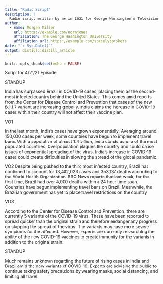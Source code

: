```yaml
---
title: "Radio Script"
description: |
  Radio script written by me in 2021 for George Washington's Television Station.
author:
  - name: Morgan Miller
    url: https://example.com/norajones
    affiliation: The George Washington University
    affiliation_url: https://example.com/spacelysprokets
date: "`r Sys.Date()`"
output: distill::distill_article
---
```


```r
knitr::opts_chunk$set(echo = FALSE)
```

Script for 4/21/21 Episode


STANDUP

India has surpassed Brazil in COVID-19 cases, placing them as the second-most infected country behind the United States. This comes amid reports from the Center for Disease Control and Prevention that cases of the new B.1.1.7 variant are increasing globally. India claims the increase in COVID-19 cases within their country will not affect their vaccine plan. 

VO1

In the last month, India’s cases have grown exponentially. Averaging around 150,000 cases per week, some countries have begun to implement travel bans. With a population of almost 1.4 billion, India stands as one of the most populated countries. Overpopulation plagues the country and could cause issues of exponential spreading of the virus. India’s increase in COVID-19 cases could create difficulties in slowing the spread of the global pandemic. 

VO2
Despite being pushed to the third most infected country, Brazil has continued to account for 13,482,023 cases and 353,137 deaths according to the World Health Organization. BBC News reports that last week, for the first time, Brazil had over 4,000 deaths within a 24 hour time span. Countries have begun implementing travel bans on Brazil. Meanwhile, the Brazilian government has yet to place travel restrictions on the country. 

VO3

According to the Center for Disease Control and Prevention, there are currently 5 variants of the COVID-19 virus. These have been reported to spread quicker than the original strain and therefore endanger any progress on stopping the spread of the virus. The variants may have more severe symptoms for the affected. However, experts are currently researching the ability of the new COVID-19 vaccines to create immunity for the variants in addition to the original strain.

STANDUP

Much remains unknown regarding the future of rising cases in India and Brazil amid the new variants of COVID-19. Experts are advising the public to continue taking safety precautions by wearing masks, social distancing, and limiting all travel. 






